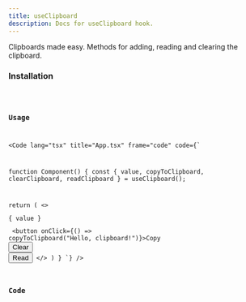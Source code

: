 ```yaml
---
title: useClipboard
description: Docs for useClipboard hook.
---
```



Clipboards made easy. Methods for adding, reading and clearing the clipboard.

### Installation
<Code code="npx rabbithook@latest add use-clipboard" lang="bash" frame={false} />

### Usage
<Code
  lang="tsx"
  title="App.tsx"
  frame="code"
  code={`

function Component() {
  const { value, copyToClipboard, clearClipboard, readClipboard } = useClipboard();

  return (
    <>
      <p>{ value }</p>
      <button onClick={() => copyToClipboard("Hello, clipboard!")}>Copy</button>
      <button onClick={clearClipboard}>Clear</button>
      <button onClick={readClipboard}>Read</button>
    </>
  )
}
`}
/>

### Code
<Tabs>
  <TabItem label="Typescript">
    <Code
      lang="ts"
      title="use-clipboard.ts"
      frame="code"
      code={hookTypescript}
    />
  </TabItem>
  <TabItem label="Javascript">
    <Code
      lang="js"
      title="use-clipboard.js"
      frame="code"
      code={hookJavascript}
    />
  </TabItem>
</Tabs>

